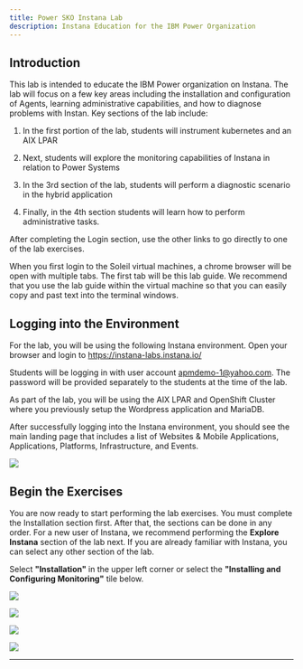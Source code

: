 ```yaml
--- 
title: Power SKO Instana Lab 
description: Instana Education for the IBM Power Organization
---
```


## Introduction

This lab is intended to educate the IBM Power organization on Instana.   The lab will focus on a few key areas including the installation and configuration of Agents, learning administrative capabilities, and how to diagnose problems with Instan.  Key sections of the lab include: 

1) In the first portion of the lab, students will instrument kubernetes and an AIX LPAR

2) Next, students will explore the monitoring capabilities of Instana in relation to Power Systems

3) In the 3rd section of the lab, students will perform a diagnostic scenario in the hybrid application

4) Finally, in the 4th section students will learn how to perform administrative tasks.

After completing the Login section, use the other links to go directly to one of the lab exercises.


When you first login to the Soleil virtual machines, a chrome browser will be open with multiple tabs.  The first tab will be this lab guide.  We recommend that you use
the lab guide within the virtual machine so that you can easily copy and past text into the terminal windows.

## Logging into the Environment

  For the lab, you will be using the following Instana environment.  Open your browser and login to https://instana-labs.instana.io/

  Students will be logging in with user account apmdemo-1@yahoo.com.   The password will be provided separately to the students at the time of the lab.

  As part of the lab, you will be using the AIX LPAR and OpenShift Cluster where you previously setup the Wordpress application and MariaDB.  

  After successfully logging into the Instana environment, you should see the main landing page that includes a list of Websites & Mobile Applications, Applications, Platforms, Infrastructure, and Events.

 ![](images/landingPage.png) 

## Begin the Exercises

You are now ready to start performing the lab exercises.  You must complete the Installation section first.  After that, the sections can be done in any order.  For a new user of Instana, we recommend 
performing the **Explore Instana** section of the lab next.  If you are already familiar with Instana, you can select any other section of the lab.

Select **"Installation"** in the upper left corner or select the **"Installing and Configuring Monitoring"** tile below.


<Row>

<Column colLg={4} colMd={4} noGutterMdLeft>
<ArticleCard
    color="dark"
    subTitle="Installing and Configuring Monitoring"
    title="Install the Instana Monitoring Agent and Configure the Sensors"
    href="/tutorials/Install"
    actionIcon="arrowRight"
    >

![](images/dynamicGraph.png)

</ArticleCard>

</Column>

<Column colLg={4} colMd={4} noGutterMdLeft>
<ArticleCard
    color="dark"
    subTitle="Explorer Instana"
    title="Explore the Instana UI and Capabilities"
    href="/tutorials/Explore"
    actionIcon="arrowRight"
    >

![](images/InstanaTopology.png)

</ArticleCard>
</Column>

<Column colLg={4} colMd={4} noGutterMdLeft>
<ArticleCard
    color="dark"
    subTitle="Diagnose a Problem"
    title="Learn How Instana Can Help you Quickly Diagnose a Complex Problem"
    href="/tutorials/Diagnose"
    actionIcon="arrowRight"
    >

![](images/instanaEvents.png)

</ArticleCard>
</Column>

<Column colLg={4} colMd={4} noGutterMdLeft>
<ArticleCard
    color="dark"
    subTitle="Administer Instana"
    title="Learn How to Perform Administrative Tasks in Instana"
    href="/tutorials/Administration"
    actionIcon="arrowRight"
    >

![](images/infrastructure.png)

</ArticleCard>
</Column>
</Row>

***


